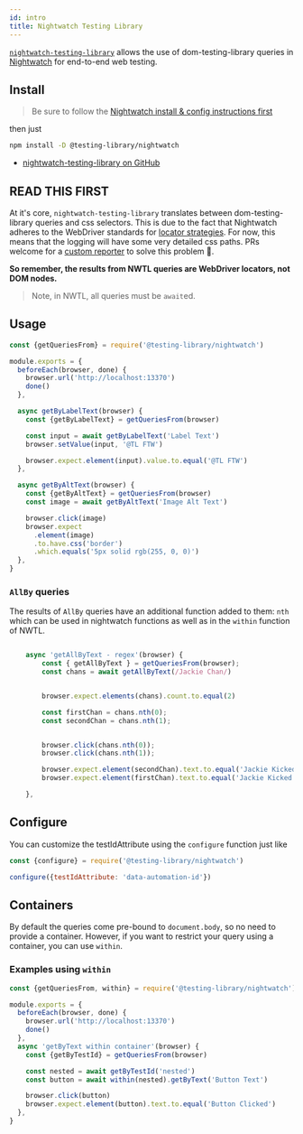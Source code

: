 ```yaml
---
id: intro
title: Nightwatch Testing Library
---
```


[`nightwatch-testing-library`][gh] allows the use of dom-testing-library queries in [Nightwatch](https://nightwatchjs.org) for end-to-end web testing.

## Install

> Be sure to follow the [Nightwatch install & config instructions first](https://nightwatchjs.org/gettingstarted/installation/)

then just

```bash npm2yarn
npm install -D @testing-library/nightwatch
```

- [nightwatch-testing-library on GitHub][gh]

## READ THIS FIRST

At it's core, `nightwatch-testing-library` translates between dom-testing-library queries and css selectors. This is due to the fact that Nightwatch adheres to the WebDriver standards for [locator strategies](https://www.w3.org/TR/webdriver/#locator-strategies). For now, this means that the logging will have some very detailed css paths. PRs welcome for a [custom reporter](https://nightwatchjs.org/guide/extending-nightwatch/#custom-reporter) to solve this problem 🤗.

**So remember, the results from NWTL queries are WebDriver locators, not DOM nodes.**

> Note, in NWTL, all queries must be `await`ed.

## Usage

```javascript
const {getQueriesFrom} = require('@testing-library/nightwatch')

module.exports = {
  beforeEach(browser, done) {
    browser.url('http://localhost:13370')
    done()
  },

  async getByLabelText(browser) {
    const {getByLabelText} = getQueriesFrom(browser)

    const input = await getByLabelText('Label Text')
    browser.setValue(input, '@TL FTW')

    browser.expect.element(input).value.to.equal('@TL FTW')
  },

  async getByAltText(browser) {
    const {getByAltText} = getQueriesFrom(browser)
    const image = await getByAltText('Image Alt Text')

    browser.click(image)
    browser.expect
      .element(image)
      .to.have.css('border')
      .which.equals('5px solid rgb(255, 0, 0)')
  },
}
```

### `AllBy` queries

The results of `AllBy` queries have an additional function added to them: `nth` which can be used in nightwatch functions as well as in the `within` function of NWTL.

```javascript

    async 'getAllByText - regex'(browser) {
        const { getAllByText } = getQueriesFrom(browser);
        const chans = await getAllByText(/Jackie Chan/)


        browser.expect.elements(chans).count.to.equal(2)

        const firstChan = chans.nth(0);
        const secondChan = chans.nth(1);


        browser.click(chans.nth(0));
        browser.click(chans.nth(1));

        browser.expect.element(secondChan).text.to.equal('Jackie Kicked');
        browser.expect.element(firstChan).text.to.equal('Jackie Kicked');

    },

```

## Configure

You can customize the testIdAttribute using the `configure` function just like

```javascript
const {configure} = require('@testing-library/nightwatch')

configure({testIdAttribute: 'data-automation-id'})
```

## Containers

By default the queries come pre-bound to `document.body`, so no need to provide a container. However, if you want to restrict your query using a container, you can use `within`.

### Examples using `within`

```javascript
const {getQueriesFrom, within} = require('@testing-library/nightwatch')

module.exports = {
  beforeEach(browser, done) {
    browser.url('http://localhost:13370')
    done()
  },
  async 'getByText within container'(browser) {
    const {getByTestId} = getQueriesFrom(browser)

    const nested = await getByTestId('nested')
    const button = await within(nested).getByText('Button Text')

    browser.click(button)
    browser.expect.element(button).text.to.equal('Button Clicked')
  },
}
```

[gh]: https://github.com/testing-library/nightwatch-testing-library
[gh]: https://github.com/testing-library/nightwatch-testing-library
